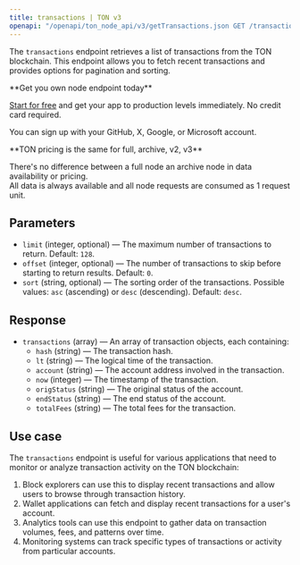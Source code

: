 ---
title: transactions | TON v3
openapi: "/openapi/ton_node_api/v3/getTransactions.json GET /transactions"
---

The `transactions` endpoint retrieves a list of transactions from the TON blockchain. This endpoint allows you to fetch recent transactions and provides options for pagination and sorting.

<Check>
**Get you own node endpoint today**

[Start for free](https://console.chainstack.com/) and get your app to production levels immediately. No credit card required.

You can sign up with your GitHub, X, Google, or Microsoft account.
</Check>

<Note>
**TON pricing is the same for full, archive, v2, v3**

There's no difference between a full node an archive node in data availability or pricing.  
All data is always available and all node requests are consumed as 1 request unit.
</Note>

  

## Parameters

* `limit` (integer, optional) — The maximum number of transactions to return. Default: `128`.
* `offset` (integer, optional) — The number of transactions to skip before starting to return results. Default: `0`.
* `sort` (string, optional) — The sorting order of the transactions. Possible values: `asc` (ascending) or `desc` (descending). Default: `desc`.

## Response

* `transactions` (array) — An array of transaction objects, each containing:
  + `hash` (string) — The transaction hash.
  + `lt` (string) — The logical time of the transaction.
  + `account` (string) — The account address involved in the transaction.
  + `now` (integer) — The timestamp of the transaction.
  + `origStatus` (string) — The original status of the account.
  + `endStatus` (string) — The end status of the account.
  + `totalFees` (string) — The total fees for the transaction.

## Use case

The `transactions` endpoint is useful for various applications that need to monitor or analyze transaction activity on the TON blockchain:

1. Block explorers can use this to display recent transactions and allow users to browse through transaction history.
2. Wallet applications can fetch and display recent transactions for a user's account.
3. Analytics tools can use this endpoint to gather data on transaction volumes, fees, and patterns over time.
4. Monitoring systems can track specific types of transactions or activity from particular accounts.

